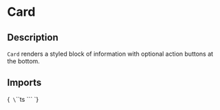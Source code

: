 
<Meta title="Components/Card" of={CardStories} />

# Card

## Description

`Card` renders a styled block of information with optional action buttons at the bottom.

## Imports

<Markdown>{`
\`\`\`ts
\`\`\`
`}</Markdown>

<Primary />

<ArgTypes of={Card}/>

